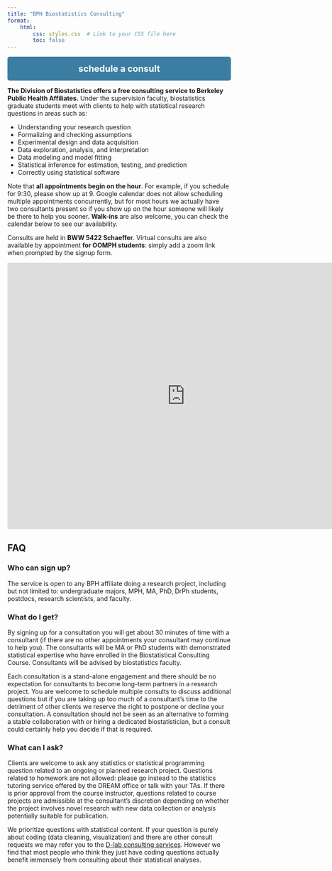 ```yaml
---
title: "BPH Biostatistics Consulting"
format: 
    html:
        css: styles.css  # Link to your CSS file here
        toc: false
---
```



```{=html}
<div id="custom-sidebar">
    <a href="https://calendar.google.com/calendar/u/0/appointments/schedules/AcZssZ0kwMTIzYz7yNNzm7a8EIkopFfkg2Cl1ZC26UwMQF6BrzZdPt2iFWRp3R3kI8sfAWsYOC_taGM6" style="background-color: #3B7EA1; color: white; padding: 15px 30px; font-size: 20px; font-weight: bold; text-decoration: none; border-radius: 5px; display: block; text-align: center;">
        schedule a consult
    </a>
</div>
```

**The Division of Biostatistics offers a free consulting service to Berkeley Public Health Affiliates.** Under the supervision faculty, biostatistics graduate students meet with clients to help with statistical research questions in areas such as:

- Understanding your research question
- Formalizing and checking assumptions
- Experimental design and data acquisition
- Data exploration, analysis, and interpretation
- Data modeling and model fitting
- Statistical inference for estimation, testing, and prediction
- Correctly using statistical software

Note that **all appointments begin on the hour**. For example, if you schedule for 9:30, please show up at 9. Google calendar does not allow scheduling multiple appointments concurrently, but for most hours we actually have two consultants present so if you show up on the hour someone will likely be there to help you sooner. **Walk-ins** are also welcome, you can check the calendar below to see our availability.

Consults are held in **BWW 5422 Schaeffer**. Virtual consults are also available by appointment **for OOMPH students**: simply add a zoom link when prompted by the signup form.

```{=html}
<iframe src="https://calendar.google.com/calendar/embed?src=c_bf29fdcf1dea064a57613c6b424d5fa7702df7f8852381e2720c88e98c3b70c8%40group.calendar.google.com&ctz=America%2FLos_Angeles" style="border: 0" width="800" height="600" frameborder="0" scrolling="no"></iframe>
```

## FAQ

### Who can sign up?
The service is open to any BPH affiliate doing a research project, including but not limited to: undergraduate majors, MPH, MA, PhD, DrPh students, postdocs, research scientists, and faculty.

### What do I get?
By signing up for a consultation you will get about 30 minutes of time with a consultant (if there are no other appointments your consultant may continue to help you). The consultants will be MA or PhD students with demonstrated statistical expertise who have enrolled in the Biostatistical Consulting Course. Consultants will be advised by biostatistics faculty. 

Each consultation is a stand-alone engagement and there should be no expectation for consultants to become long-term partners in a research project. You are welcome to schedule multiple consults to discuss additional questions but if you are taking up too much of a consultant's time to the detriment of other clients we reserve the right to postpone or decline your consultation. A consultation should not be seen as an alternative to forming a stable collaboration with or hiring a dedicated biostatistician, but a consult could certainly help you decide if that is required.

### What can I ask?
Clients are welcome to ask any statistics or statistical programming question related to an ongoing or planned research project. Questions related to homework are not allowed: please go instead to the statistics tutoring service offered by the DREAM office or talk with your TAs. If there is prior approval from the course instructor, questions related to course projects are admissible at the consultant's discretion depending on whether the project involves novel research with new data collection or analysis potentially suitable for publication. 

We prioritize questions with statistical content. If your question is purely about coding (data cleaning, visualization) and there are other consult requests we may refer you to the [D-lab consulting services](https://dlab.berkeley.edu/consulting). However we find that most people who think they just have coding questions actually benefit immensely from consulting about their statistical analyses.